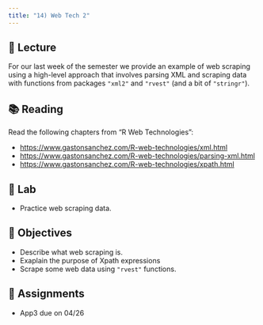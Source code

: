 ```yaml
---
title: "14) Web Tech 2"
---
```



## 📖 Lecture

For our last week of the semester we provide an example of web scraping using a high-level approach that involves parsing XML and scraping data with functions from packages `"xml2"` and `"rvest"` (and a bit of `"stringr"`).


## 📚 Reading

Read the following chapters from "R Web Technologies":

- <a href="https://www.gastonsanchez.com/R-web-technologies/xml.html" target="_blank">https://www.gastonsanchez.com/R-web-technologies/xml.html</a>
- <a href="https://www.gastonsanchez.com/R-web-technologies/parsing-xml.html" target="_blank">https://www.gastonsanchez.com/R-web-technologies/parsing-xml.html</a>
- <a href="https://www.gastonsanchez.com/R-web-technologies/xpath.html" target="_blank">https://www.gastonsanchez.com/R-web-technologies/xpath.html</a>



## 🔬 Lab

- Practice web scraping data.


## 🎯 Objectives

- Describe what web scraping is.
- Exaplain the purpose of Xpath expressions
- Scrape some web data using `"rvest"` functions.


## 🔔 Assignments

- App3 due on 04/26
